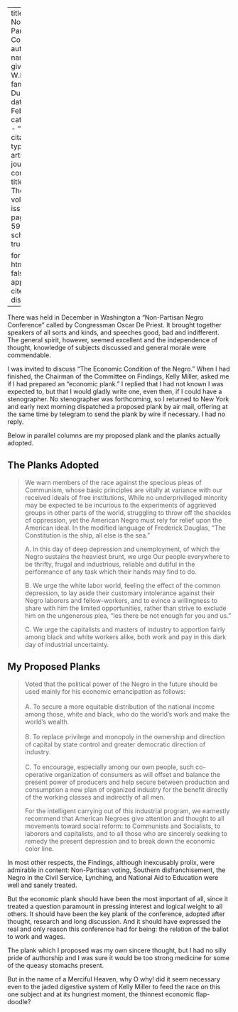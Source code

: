 
---
title: 'The Non-Partisan Conference'
author:
  - name:
      given: W.E.B.
      family: Du Bois
date: Feb. 1932
categories: 
  - ""
citation: 
  type: article-journal
  container-title: The Crisis
  volume: 39
  issue: 2
  page: 58-59
google-scholar: true

format:
  html:
    toc: false
    appendix-cite-as: display
---


There was held in December in Washington a "Non-Partisan Negro Conference" called by Congressman Oscar De Priest. It brought together speakers of all sorts and kinds, and speeches good, bad and indifferent. The general spirit, however, seemed excellent and the independence of thought, knowledge of subjects discussed and general morale were commendable.

I was invited to discuss "The Economic Condition of the Negro." When I had finished, the Chairman of the Committee on Findings, Kelly Miller, asked me if I had prepared an "economic plank." I replied that I had not known I was expected to, but that I would gladly write one, even then, if I could have a stenographer. No stenographer was forthcoming, so I returned to New York and early next morning dispatched a proposed plank by air mail, offering at the same time by telegram to send the plank by wire if necessary. I had no reply.

Below in parallel columns are my proposed plank and the planks actually adopted.

## **The Planks Adopted**

>We warn members of the race against the specious pleas of Communism, whose basic principles are vitally at variance with our received ideals of free institutions, While no underprivileged minority may be expected te be incurious to the experiments of aggrieved groups in other parts of the world, struggling to throw off the shackles of oppression, yet the American Negro must rely for relief upon the American ideal. In the modified language of Frederick Douglas, "The Constitution is the ship, all else is the sea."  <p> A. In this day of deep depression and unemployment, of which the Negro sustains the heaviest brunt, we urge Our people everywhere to be thrifty, frugal and industrious, reliable and dutiful in the performance of any task which their hands may find to do.   <p> B. We urge the white labor world, feeling the effect of the common depression, to lay aside their customary intolerance against their Negro laborers and fellow-workers, and to evince a willingness to share with him the limited opportunities, rather than strive to exclude him on the ungenerous plea, "les there be not enough for you and us."   <p>C. We urge the capitalists and masters of industry to apportion fairly among black and white workers alike, both work and pay in this dark day of industrial uncertainty.

## **My Proposed Planks**

> Voted that the political power of the Negro in the future should be used mainly for his economic emancipation as follows:    
> &nbsp;    
A. To secure a more equitable distribution of the national income among those, white and black, who do the world's work and make the world's wealth.     
> &nbsp;      
B.  To replace privilege and monopoly in the ownership and direction of capital by state control and greater democratic direction of industry.    
> &nbsp;    
C. To encourage, especially among our own people, such co-operative organization of consumers as will offset and balance the present power of producers and help secure between production and consumption a new plan of organized industry for the benefit directly of the working classes and indirectly of all men.     <p> For the intelligent carrying out of this industrial program, we earnestly recommend that American Negroes give attention and thought to all movements toward social reform: to Communists and Socialists, to laborers and capitalists, and to all those who are sincerely seeking to remedy the present depression and to break down the economic color line.

In most other respects, the Findings, although inexcusably prolix, were admirable in content: Non-Partisan voting, Southern disfranchisement, the Negro in the Civil Service, Lynching, and National Aid to Education were well and sanely treated.

But the economic plank should have been the most important of all, since it treated a question paramount in pressing interest and logical weight to all others. It should have been the key plank of the conference, adopted after thought, research and long discussion. And it should have expressed the real and only reason this conference had for being: the relation of the ballot to work and wages.

The plank which I proposed was my own sincere thought, but I had no silly pride of authorship and I was sure it would be too strong medicine for some of the queasy stomachs present.

But in the name of a Merciful Heaven, why O why! did it seem necessary even to the jaded digestive system of Kelly Miller to feed the race on this one subject and at its hungriest moment, the thinnest economic flap-doodle?


